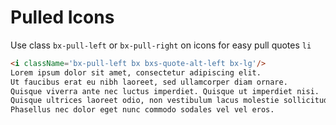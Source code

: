# Pulled Icons
Use class `bx-pull-left` or `bx-pull-right` on icons for easy pull quotes `li`

```html
<i className='bx-pull-left bx bxs-quote-alt-left bx-lg'/>
Lorem ipsum dolor sit amet, consectetur adipiscing elit. 
Ut faucibus erat eu nibh laoreet, sed ullamcorper diam ornare. 
Quisque viverra ante nec luctus imperdiet. Quisque ut imperdiet nisi. 
Quisque ultrices laoreet odio, non vestibulum lacus molestie sollicitudin. 
Phasellus nec dolor eget nunc commodo sodales vel vel eros.
```